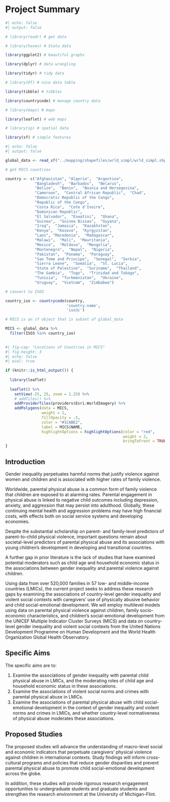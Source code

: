 # Project Summary

```r
#| echo: false
#| output: false

# library(readr) # get data

# library(haven) # Stata data

library(ggplot2) # beautiful graphs

library(dplyr) # data wrangling

library(tidyr) # tidy data

# library(DT) # nice data table

library(tibble) # tibbles

library(countrycode) # manage country data

# library(maps) # maps

library(leaflet) # web maps

# library(sp) # spatial data

library(sf) # simple features

```

```r
#| echo: false
#| output: false

global_data <- read_sf("../mapping/shapefiles/wrld_simpl/wrld_simpl.shp") 

# get MICS countries

country <- c("Afghanistan", "Algeria",  "Argentina",  
             "Bangladesh",  "Barbados",  "Belarus",  
             "Belize",  "Benin",  "Bosnia and Herzegovina",  
             "Cameroon",  "Central African Republic",  "Chad",  
             "Democratic Republic of the Congo",  
             "Republic of the Congo",  
             "Costa Rica",  "Cote d'Ivoire",  
             "Dominican Republic",  
             "El Salvador",  "Eswatini",  "Ghana",  
             "Guinea",  "Guinea Bissau",  "Guyana",  
             "Iraq",  "Jamaica",  "Kazakhstan",  
             "Kenya",  "Kosovo",  "Kyrgyzstan",  
             "Laos", "Macedonia",  "Madagascar",  
             "Malawi",  "Mali",  "Mauritania",  
             "Mexico",  "Moldova",  "Mongolia",  
             "Montenegro",  "Nepal",  "Nigeria",  
             "Pakistan",  "Panama",  "Paraguay",  
             "Sao Tome and Principe",  "Senegal",  "Serbia",  
             "Sierra Leone",  "Somalia",  "St. Lucia",  
             "State of Palestine",  "Suriname",  "Thailand",  
             "The Gambia",  "Togo",  "Trinidad and Tobago",  
             "Tunisia",  "Turkmenistan",  "Ukraine",  
             "Uruguay",  "Vietnam",  "Zimbabwe")

# convert to ISO3

country_iso <- countrycode(country, 
                           'country.name', 
                           'iso3c')

# MICS is an sf object that is subset of global_data

MICS <- global_data %>% 
  filter(ISO3 %in% country_iso)
  
```

```r
#| fig-cap: "Locations of Countries in MICS"
#| fig-height: 3
#| echo: false
#| eval: true

if (knitr::is_html_output()) {
  
  library(leaflet)
  
  leaflet() %>%
    setView(-25, 25, zoom = 1.25) %>%
    # addTiles() %>%
    addProviderTiles(providers$Esri.WorldImagery) %>%
    addPolygons(data = MICS, 
                weight = 1,
                fillOpacity = .5, 
                color = "#1CABE2", 
                label = MICS$NAME,
                highlightOptions = highlightOptions(color = "red", 
                                                    weight = 2,
                                                    bringToFront = TRUE)) 
}

```

## Introduction

Gender inequality perpetuates harmful norms that justify violence against women and children and is associated with higher rates of family violence. 

Worldwide, parental physical abuse is a common form of family violence that children are exposed to at alarming rates. Parental engagement in physical abuse is linked to negative child outcomes including depression, anxiety, and aggression that may persist into adulthood. Globally, these continuing mental health and aggression problems may have high financial costs, with effects both on social service systems and developing economies. 

Despite the substantial scholarship on parent- and family-level predictors of parent-to-child physical violence, important questions remain about societal-level predictors of parental physical abuse and its associations with young children’s development in developing and transitional countries. 

A further gap in prior literature is the lack of studies that have examined potential moderators such as child age and household economic status in the associations between gender inequality and parental violence against children. 

Using data from over 520,000 families in 57 low- and middle-income countries (LMICs), the current project seeks to address these research gaps by examining the associations of country-level gender inequality and violent social contexts with caregivers’ use of physically abusive behavior and child social-emotional development. We will employ multilevel models using data on parental physical violence against children, family socio-economic characteristics, and children’s social-emotional development from the UNICEF Multiple Indicator Cluster Surveys (MICS) and data on country-level gender inequality and violent social contexts from the United Nations Development Programme on Human Development and the World Health Organization Global Health Observatory. 

## Specific Aims

The specific aims are to: 

1. Examine the associations of gender inequality with parental child physical abuse in LMICs, and the moderating roles of child age and household economic status in these associations. 
2. Examine the associations of violent social norms and crimes with parental physical abuse in LMICs. 
3. Examine the associations of parental physical abuse with child social-emotional development in the context of gender inequality and violent norms and crimes in LMICs, and whether country-level normativeness of physical abuse moderates these associations. 

## Proposed Studies

The proposed studies will advance the understanding of macro-level social and economic indicators that perpetuate caregivers’ physical violence against children in international contexts. Study findings will inform cross-cultural programs and policies that reduce gender disparities and prevent parental physical abuse to promote child social-emotional development across the globe. 

In addition, these studies will provide rigorous research engagement opportunities to undergraduate students and graduate students and strengthen the research environment at the University of Michigan-Flint.